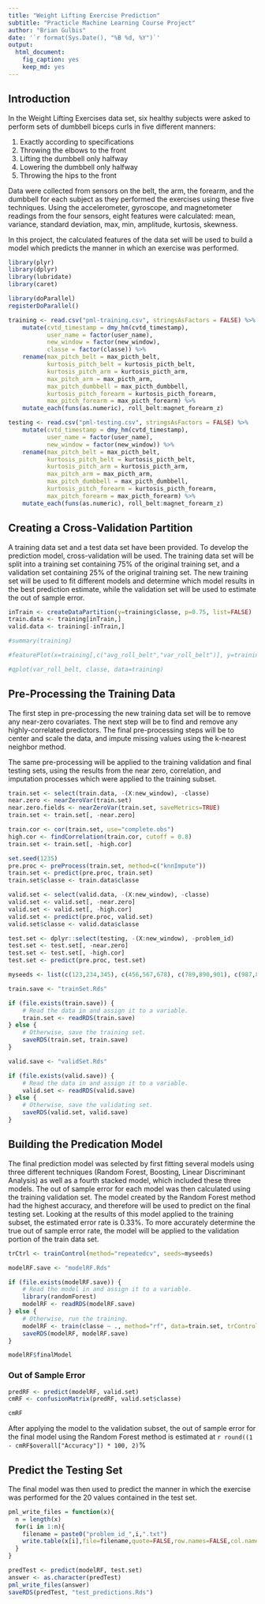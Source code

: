 ```yaml
---
title: "Weight Lifting Exercise Prediction"
subtitle: "Practicle Machine Learning Course Project"
author: "Brian Gulbis"
date: '`r format(Sys.Date(), "%B %d, %Y")`'
output: 
  html_document: 
    fig_caption: yes
    keep_md: yes
---
```


## Introduction

In the Weight Lifting Exercises data set, six healthy subjects were asked to perform sets of dumbbell biceps curls in five different manners: 

1. Exactly according to specifications
2. Throwing the elbows to the front
3. Lifting the dumbbell only halfway
4. Lowering the dumbbell only halfway
5. Throwing the hips to the front


Data were collected from sensors on the belt, the arm, the forearm, and the dumbbell for each subject as they performed the exercises using these five techniques. Using the accelerometer, gyroscope, and magnetometer readings from the four sensors, eight features were calculated: mean, variance, standard deviation, max, min, amplitude, kurtosis, skewness. 

In this project, the calculated features of the data set will be used to build a model which predicts the manner in which an exercise was performed. 

```r
library(plyr)
library(dplyr)
library(lubridate)
library(caret)
```

```r
library(doParallel)
registerDoParallel()
```

```r
training <- read.csv("pml-training.csv", stringsAsFactors = FALSE) %>%
    mutate(cvtd_timestamp = dmy_hm(cvtd_timestamp),
           user_name = factor(user_name),
           new_window = factor(new_window),
           classe = factor(classe)) %>%
    rename(max_pitch_belt = max_picth_belt,
           kurtosis_pitch_belt = kurtosis_picth_belt,
           kurtosis_pitch_arm = kurtosis_picth_arm,
           max_pitch_arm = max_picth_arm,
           max_pitch_dumbbell = max_picth_dumbbell,
           kurtosis_pitch_forearm = kurtosis_picth_forearm,
           max_pitch_forearm = max_picth_forearm) %>%
    mutate_each(funs(as.numeric), roll_belt:magnet_forearm_z)
```

```r
testing <- read.csv("pml-testing.csv", stringsAsFactors = FALSE) %>%
    mutate(cvtd_timestamp = dmy_hm(cvtd_timestamp),
           user_name = factor(user_name),
           new_window = factor(new_window)) %>%
    rename(max_pitch_belt = max_picth_belt,
           kurtosis_pitch_belt = kurtosis_picth_belt,
           kurtosis_pitch_arm = kurtosis_picth_arm,
           max_pitch_arm = max_picth_arm,
           max_pitch_dumbbell = max_picth_dumbbell,
           kurtosis_pitch_forearm = kurtosis_picth_forearm,
           max_pitch_forearm = max_picth_forearm) %>%
    mutate_each(funs(as.numeric), roll_belt:magnet_forearm_z)
```

## Creating a Cross-Validation Partition

A training data set and a test data set have been provided. To develop the prediction model, cross-validation will be used. The training data set will be split into a training set containing 75% of the original training set, and a validation set containing 25% of the original training set. The new training set will be used to fit different models and determine which model results in the best prediction estimate, while the validation set will be used to estimate the out of sample error.

```r
inTrain <- createDataPartition(y=training$classe, p=0.75, list=FALSE)
train.data <- training[inTrain,]
valid.data <- training[-inTrain,]
```

```r
#summary(training)

#featurePlot(x=training[,c("avg_roll_belt","var_roll_belt")], y=training$classe, plot="pairs")

#qplot(var_roll_belt, classe, data=training)

```

## Pre-Processing the Training Data

The first step in pre-processing the new training data set will be to remove any near-zero covariates. The next step will be to find and remove any highly-correlated predictors. The final pre-processing steps will be to center and scale the data, and impute missing values using the k-nearest neighbor method.

The same pre-processing will be applied to the training validation and final testing sets, using the results from the near zero, correlation, and imputation processes which were applied to the training subset. 


```r
train.set <- select(train.data, -(X:new_window), -classe)
near.zero <- nearZeroVar(train.set)
near.zero.fields <- nearZeroVar(train.set, saveMetrics=TRUE)
train.set <- train.set[, -near.zero]

train.cor <- cor(train.set, use="complete.obs")
high.cor <- findCorrelation(train.cor, cutoff = 0.8)
train.set <- train.set[, -high.cor]

set.seed(1235)
pre.proc <- preProcess(train.set, method=c("knnImpute"))
train.set <- predict(pre.proc, train.set)
train.set$classe <- train.data$classe
```


```r
valid.set <- select(valid.data, -(X:new_window), -classe)
valid.set <- valid.set[, -near.zero]
valid.set <- valid.set[, -high.cor]
valid.set <- predict(pre.proc, valid.set)
valid.set$classe <- valid.data$classe
```

```r
test.set <- dplyr::select(testing, -(X:new_window), -problem_id)
test.set <- test.set[, -near.zero]
test.set <- test.set[, -high.cor]
test.set <- predict(pre.proc, test.set)
```

```r
myseeds <- list(c(123,234,345), c(456,567,678), c(789,890,901), c(987,876,765), c(654,543,432), c(321,210,109), c(135,246,357), c(468,579,680), c(791,802,913), c(975,864,753), 54321) 
```

```r

train.save <- "trainSet.Rds"

if (file.exists(train.save)) {
    # Read the data in and assign it to a variable.
    train.set <- readRDS(train.save)
} else {
    # Otherwise, save the training set.
    saveRDS(train.set, train.save)
}

valid.save <- "validSet.Rds"

if (file.exists(valid.save)) {
    # Read the data in and assign it to a variable.
    valid.set <- readRDS(valid.save)
} else {
    # Otherwise, save the validating set.
    saveRDS(valid.set, valid.save)
}
```

## Building the Predication Model

The final prediction model was selected by first fitting several models using three different techniques (Random Forest, Boosting, Linear Discriminant Analysis) as well as a fourth stacked model, which included these three models. The out of sample error for each model was then calculated using the training validation set. The model created by the Random Forest method had the highest accuracy, and therefore will be used to predict on the final testing set. Looking at the results of this model applied to the training subset, the estimated error rate is 0.33%. To more accurately determine the true out of sample error rate, the model will be applied to the validation portion of the train data set. 

```r
trCtrl <- trainControl(method="repeatedcv", seeds=myseeds)

modelRF.save <- "modelRF.Rds"

if (file.exists(modelRF.save)) {
    # Read the model in and assign it to a variable.
    library(randomForest)
    modelRF <- readRDS(modelRF.save)
} else {
    # Otherwise, run the training.
    modelRF <- train(classe ~ ., method="rf", data=train.set, trControl=trCtrl)
    saveRDS(modelRF, modelRF.save)
}
```

```r
modelRF$finalModel
```

### Out of Sample Error

```r
predRF <- predict(modelRF, valid.set)
cmRF <- confusionMatrix(predRF, valid.set$classe)
```

```r
cmRF
```

After applying the model to the validation subset, the out of sample error for the final model using the Random Forest method is estimated at `r round((1 - cmRF$overall["Accuracy"]) * 100, 2)`%

## Predict the Testing Set

The final model was then used to predict the manner in which the exercise was performed for the 20 values contained in the test set. 

```r
pml_write_files = function(x){
  n = length(x)
  for(i in 1:n){
    filename = paste0("problem_id_",i,".txt")
    write.table(x[i],file=filename,quote=FALSE,row.names=FALSE,col.names=FALSE)
  }
}
```

```r
predTest <- predict(modelRF, test.set)
answer <- as.character(predTest)
pml_write_files(answer)
saveRDS(predTest, "test_predictions.Rds")
```

